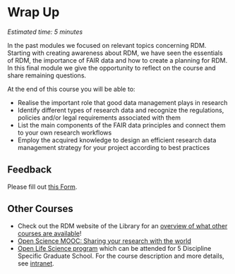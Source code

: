 # Wrap Up {#wrapup}

*Estimated time: 5 minutes*

In the past modules we focused on relevant topics concerning RDM. Starting with creating awareness about RDM, we have seen the essentials of RDM, the importance of FAIR data and how to create a planning for RDM. In this final module we give the opportunity to reflect on the course and share remaining questions.

At the end of this course you will be able to:

-   Realise the important role that good data management plays in research
-   Identify different types of research data and recognize the regulations, policies and/or legal requirements associated with them
-   List the main components of the FAIR data principles and connect them to your own research workflows
-   Employ the acquired knowledge to design an efficient research data management strategy for your project according to best practices

## Feedback

Please fill out [this Form](https://forms.office.com/e/8CAbUYbVmx).

## Other Courses

-   Check out the RDM website of the Library for an [overview of what other courses are available](https://www.tudelft.nl/en/library/research-data-management/)!
-   [Open Science MOOC: Sharing your research with the world](https://www.tudelft.nl/en/library/mooc-open-science-sharing-your-research-with-the-world)
-   [Open Life Science program](https://openlifesci.org/) which can be attended for 5 Discipline Specific Graduate School. For the course description and more details, see [intranet](https://intranet.tudelft.nl/-/open-life-science-programme).

